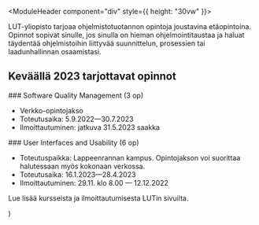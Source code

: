 
<ContentContainer>

<ModuleHeader component="div" style={{ height: "30vw" }}>
  <ModuleImage src="LUT-LOGO-WHITE-PNG.webp" alt="LUT" sizes="(max-width: 640px) 100vw, (max-width: 900px) 50vw, 33vw"></ModuleImage>
</ModuleHeader>

<ModuleDescriptionText>
LUT-yliopisto tarjoaa ohjelmistotuotannon opintoja joustavina etäopintoina. Opinnot sopivat sinulle, jos sinulla on hieman ohjelmointitaustaa ja haluat täydentää ohjelmistoihin liittyvää suunnittelun, prosessien tai laadunhallinnan osaamistasi.
</ModuleDescriptionText>

</ContentContainer>

<CustomModuleContent>

## Keväällä 2023 tarjottavat opinnot

<CustomModuleCourse>
  ### Software Quality Management (3 op)

  * Verkko-opintojakso
  * Toteutusaika: 5.9.2022&mdash;30.7.2023
  * Ilmoittautuminen: jatkuva 31.5.2023 saakka
</CustomModuleCourse>

<CustomModuleCourse>
  ### User Interfaces and Usability (6 op)

  * Toteutuspaikka: Lappeenrannan kampus. Opintojakson voi suorittaa halutessaan myös kokonaan verkossa.
  * Toteutusaika: 16.1.2023&mdash;28.4.2023
  * Ilmoittautuminen: 29.11. klo 8.00 &mdash; 12.12.2022
</CustomModuleCourse>

<OutboundLink href="https://www.lut.fi/fi/opiskelu/avoin-yliopisto/avoimen-yliopiston-opintotarjonta/ohjelmistotuotannon-opintokokonaisuus">Lue lisää kursseista ja ilmoittautumisesta LUTin sivuilta.</OutboundLink>

</CustomModuleContent>
  <CustomModule children={children} backgroundColor="#000000" />
)
